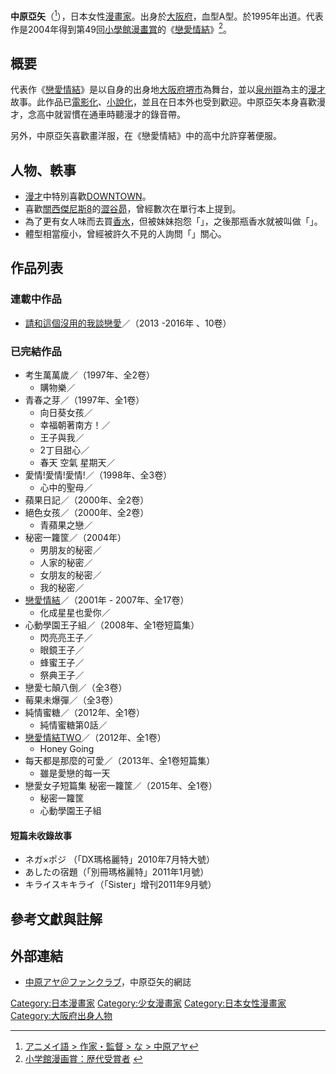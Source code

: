 {{Japanese|japanese=中原 アヤ|kana=なかはら アヤ|romaji=Nakahara Aya}}
{{漫畫}}
'''中原亞矢'''（{{bd|1973年|7月28日}}<ref name="animateonlineshop">[http://www.animate-onlineshop.jp/animeword/word.php?id=6954 アニメイ語 > 作家・監督 > な > 中原アヤ]</ref>），日本女性[[漫畫家|漫畫家]]。出身於[[大阪府|大阪府]]，血型A型。於1995年出道。代表作是2004年得到第49回[[小學館漫畫賞|小學館漫畫賞]]的《[[戀愛情結|戀愛情結]]》<ref name="shogakukanmangasho">[http://comics.shogakukan.co.jp/mangasho/rist.html 小学館漫画賞：歴代受賞者]  {{webarchive|url=https://www.webcitation.org/5msLIPidX?url=http://comics.shogakukan.co.jp/mangasho/rist.html |date=2010-01-18 }}</ref>。

== 概要 ==
代表作《[[戀愛情結|戀愛情結]]》是以自身的出身地[[大阪府|大阪府]][[堺市|堺市]]為舞台，並以[[泉州辯|泉州辯]]為主的[[漫才|漫才]]故事。此作品已[[電影化|電影化]]、[[小說化|小說化]]，並且在日本外也受到歡迎。中原亞矢本身喜歡漫才，念高中就習慣在通車時聽漫才的錄音帶。

另外，中原亞矢喜歡畫洋服，在《戀愛情結》中的高中允許穿著便服。

== 人物、軼事 ==
* [[漫才|漫才]]中特別喜歡[[DOWN_TOWN|DOWNTOWN]]。
* 喜歡[[關西傑尼斯8|關西傑尼斯8]]的[[澀谷昴|澀谷昴]]，曾經數次在單行本上提到。
* 為了更有女人味而去買[[香水|香水]]，但被妹妹抱怨「{{nihongo|像大便一樣臭|うんこ臭い}}」，之後那瓶香水就被叫做「{{nihongo|大便香水|うんこ香水}}」。
* 體型相當瘦小，曾經被許久不見的人詢問「{{nihongo|沒問題吧？|大丈夫?}}」關心。

== 作品列表 ==
=== 連載中作品 ===
* [[請和這個沒用的我談戀愛|請和這個沒用的我談戀愛]]／{{lang|ja|ダメな私に恋してください}}（2013 -2016年 、10卷）

=== 已完結作品 ===
* 考生萬萬歲／{{lang|ja|勉強しなさい!}}（1997年、全2卷）
** 購物樂／{{lang|ja|買物ブギ}}
* 青春之芽／{{lang|ja|青春のたまご}}（1997年、全1卷）
** 向日葵女孩／{{lang|ja|ひまわり娘}}
** 幸福朝著南方！／{{lang|ja|しあわせ南向き!}}
** 王子與我／{{lang|ja|王子様とわたし}}
** 2丁目甜心／{{lang|ja|2丁目ハニィ}}
** 春天 空氣 星期天／{{lang|ja|春と空気と日曜日}}
* 愛情!愛情!愛情!／{{lang|ja|ラブ!ラブ!ラブ!}}（1998年、全3卷）
** 心中的聖母／{{lang|ja|ディア・マドンナ}}
* 蘋果日記／{{lang|ja|りんご日記}}（2000年、全2卷）
* 絕色女孩／{{lang|ja|HANADA}}（2000年、全2卷）
** 青蘋果之戀／ {{lang|ja|チェキラッチョ}}
* 秘密一籮筐／{{lang|ja|ひみつきち}}（2004年）
** 男朋友的秘密／{{lang|ja|ひみつきち-彼氏のひみつ}}
** 人家的秘密／{{lang|ja|ひみつきち-わたしのひみつ}}
** 女朋友的秘密／{{lang|ja|ひみつきち-彼女のひみつ}}
** 我的秘密／{{lang|ja|ひみつきち-ぼくのひみつ}}
* [[戀愛情結|戀愛情結]]／{{lang|ja|ラブ★コン}}（2001年 - 2007年、全17卷）
** 化成星星也愛你／{{lang|ja|星になっても愛してる}}
* 心動學園王子組／{{lang|ja|ときめき学園☆王子組}}（2008年、全1卷短篇集）
** 閃亮亮王子／{{lang|ja|ぴかぴか王子}}
** 眼鏡王子／{{lang|ja|めがね王子}}
** 蜂蜜王子／{{lang|ja|はちみつ王子}}
** 祭典王子／{{lang|ja|おまつり王子}}
* 戀愛七顛八倒／{{lang|ja|ナナコロビン}}（全3卷）
* 莓果未爆彈／{{lang|ja|ベリーダイナマイト}}（全3卷）
* 純情蜜糖／{{lang|ja|純情ドロップ}}（2012年、全1卷）
** 純情蜜糖第0話／{{lang|ja|純情ドロップ第0話 放課後センチメンタル}}
*[[戀愛情結|戀愛情結]]TWO／{{lang|ja|ラブ★コンTWO}}（2012年、全1卷）
** Honey Going
* 每天都是那麼的可愛／{{lang|ja|されど愛しい日々}}（2013年、全1卷短篇集）
** 雖是愛戀的每一天
* 戀愛女子短篇集 秘密一籮筐／{{lang|ja|恋愛女子短編集 ひみつきち}}（2015年、全1卷）
** 秘密一籮筐
** 心動學園王子組

====短篇未收錄故事====
*ネガ×ポジ （「DX瑪格麗特」2010年7月特大號）
*あしたの宿題（「別冊瑪格麗特」2011年1月號）
*キライスキキライ（「Sister」增刊2011年9月號）

== 參考文獻與註解 ==
{{Reflist|2}}

== 外部連結 ==
* [https://web.archive.org/web/20090301215317/http://nafc.blog52.fc2.com/ 中原アヤ＠ファンクラブ]，中原亞矢的網誌 {{ja}}


{{DEFAULTSORT:Nakahara Aya}}
[[Category:日本漫畫家|Category:日本漫畫家]]
[[Category:少女漫畫家|Category:少女漫畫家]]
[[Category:日本女性漫畫家|Category:日本女性漫畫家]]
[[Category:大阪府出身人物|Category:大阪府出身人物]]